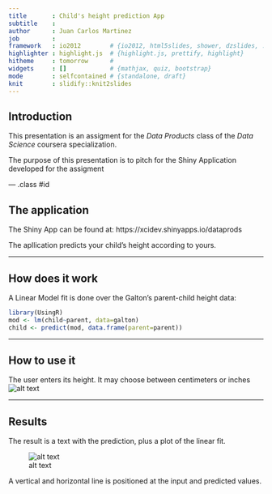 ```yaml
---
title       : Child's height prediction App
subtitle    : 
author      : Juan Carlos Martinez
job         : 
framework   : io2012        # {io2012, html5slides, shower, dzslides, ...}
highlighter : highlight.js  # {highlight.js, prettify, highlight}
hitheme     : tomorrow      # 
widgets     : []            # {mathjax, quiz, bootstrap}
mode        : selfcontained # {standalone, draft}
knit        : slidify::knit2slides
---
```


## Introduction

This presentation is an assigment for the *Data Products* class of the *Data Science* coursera specialization.

The purpose of this presentation is to pitch for the Shiny Application developed for the assigment

--- .class #id 

## The application
The Shiny App can be found at:
https://xcidev.shinyapps.io/dataprods

The apllication predicts your child's height according to yours.


---

## How does it work

A Linear Model fit is done over the Galton's parent-child height data:

```r
library(UsingR)
mod <- lm(child~parent, data=galton)
child <- predict(mod, data.frame(parent=parent))
```

---

## How to use it
The user enters its height. It may choose between centimeters or inches
![alt text](./assets/img/input.png)




---

## Results
The result is a text with the prediction, plus a plot of the linear fit.

![alt text](./assets/img/output.png)

A vertical and horizontal line is positioned at the input and predicted values.




